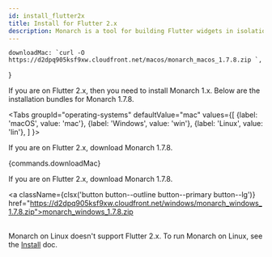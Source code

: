 ```yaml
---
id: install_flutter2x
title: Install for Flutter 2.x
description: Monarch is a tool for building Flutter widgets in isolation. It makes it easy to build, test and debug complex UIs.
---
```




    downloadMac: `curl -O https://d2dpq905ksf9xw.cloudfront.net/macos/monarch_macos_1.7.8.zip `,
}


If you are on Flutter 2.x, then you need to install Monarch 1.x. Below are the installation bundles
for Monarch 1.7.8.

<Tabs
  groupId="operating-systems"
  defaultValue="mac"
  values={[
    {label: 'macOS', value: 'mac'},
    {label: 'Windows', value: 'win'},
    {label: 'Linux', value: 'lin'},
  ]
}>
  <TabItem value="mac">
    <p>If you are on Flutter 2.x, download Monarch 1.7.8.</p>
    <CodeBlock language="bash">{commands.downloadMac}</CodeBlock>
    <br/>
  </TabItem>
  <TabItem value="win">
    <p>If you are on Flutter 2.x, download Monarch 1.7.8.</p>
    <div>
      <a 
        className={clsx('button button--outline button--primary button--lg')}
        href="https://d2dpq905ksf9xw.cloudfront.net/windows/monarch_windows_1.7.8.zip">monarch_windows_1.7.8.zip</a>
    </div>
    <br/>
  </TabItem>
  <TabItem value="lin">
    <p>Monarch on Linux doesn't support Flutter 2.x. To run Monarch on Linux, see the <a href="/docs/install">Install</a> doc.</p>
    <br/>
  </TabItem>
</Tabs>
